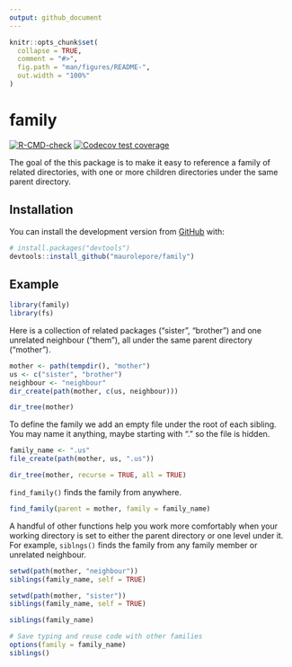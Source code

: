 ```yaml
---
output: github_document
---
```


<!-- README.md is generated from README.Rmd. Please edit that file -->

```r
knitr::opts_chunk$set(
  collapse = TRUE,
  comment = "#>",
  fig.path = "man/figures/README-",
  out.width = "100%"
)
```

# family

<!-- badges: start -->
[![R-CMD-check](https://github.com/maurolepore/family/workflows/R-CMD-check/badge.svg)](https://github.com/maurolepore/family/actions)
[![Codecov test coverage](https://codecov.io/gh/maurolepore/family/branch/master/graph/badge.svg)](https://codecov.io/gh/maurolepore/family?branch=master)
<!-- badges: end -->

The goal of the this package is to make it easy to reference a family of related
directories, with one or more children directories under the same parent
directory.

## Installation

You can install the development version from [GitHub](https://github.com/) with:

``` r
# install.packages("devtools")
devtools::install_github("maurolepore/family")
```

## Example

```r
library(family)
library(fs)
```

Here is a collection of related packages ("sister", "brother") and one unrelated neighbour ("them"), all under the same parent directory ("mother"). 

```r
mother <- path(tempdir(), "mother")
us <- c("sister", "brother")
neighbour <- "neighbour"
dir_create(path(mother, c(us, neighbour)))

dir_tree(mother)
```

To define the family we add an empty file under the root of each sibling. You may name it anything, maybe starting with "." so the file is hidden.

```r
family_name <- ".us"
file_create(path(mother, us, ".us"))

dir_tree(mother, recurse = TRUE, all = TRUE)
```

`find_family()` finds the family from anywhere.

```r
find_family(parent = mother, family = family_name)
```

A handful of other functions help you work more comfortably when your working directory is set to either the parent directory or one level under it. For example, `siblngs()` finds the family from any family member or unrelated neighbour.

```r
setwd(path(mother, "neighbour"))
siblings(family_name, self = TRUE)

setwd(path(mother, "sister"))
siblings(family_name, self = TRUE)

siblings(family_name)

# Save typing and reuse code with other families
options(family = family_name)
siblings()
```
